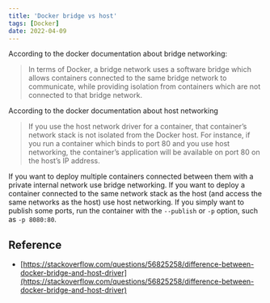 ```yaml
---
title: 'Docker bridge vs host'
tags: [Docker]
date: 2022-04-09
---
```


According to the docker documentation about bridge networking:

> In terms of Docker, a bridge network uses a software bridge which allows containers connected to the same bridge network to communicate, while providing isolation from containers which are not connected to that bridge network.

According to the docker documentation about host networking

> If you use the host network driver for a container, that container’s network stack is not isolated from the Docker host. For instance, if you run a container which binds to port 80 and you use host networking, the container’s application will be available on port 80 on the host’s IP address.

If you want to deploy multiple containers connected between them with a private internal network use bridge networking. If you want to deploy a container connected to the same network stack as the host (and access the same networks as the host) use host networking. If you simply want to publish some ports, run the container with the `--publish` or `-p` option, such as `-p 8080:80`.

## Reference

- [https://stackoverflow.com/questions/56825258/difference-between-docker-bridge-and-host-driver](https://stackoverflow.com/questions/56825258/difference-between-docker-bridge-and-host-driver)

